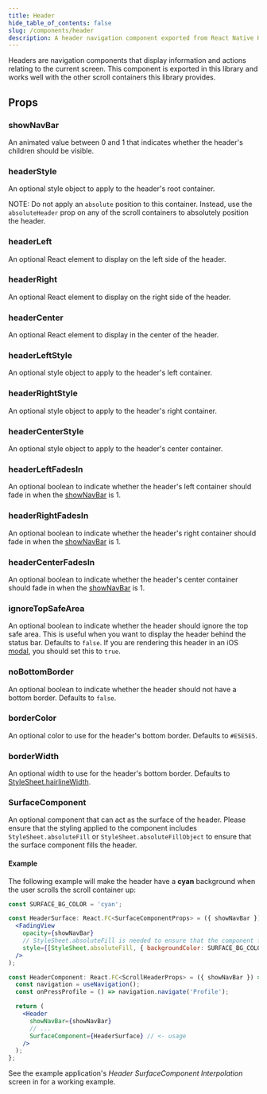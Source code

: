 ```yaml
---
title: Header
hide_table_of_contents: false
slug: /components/header
description: A header navigation component exported from React Native Header.
---
```


Headers are navigation components that display information and actions relating to the current
screen. This component is exported in this library and works well with the other scroll
containers this library provides.

## Props

### showNavBar

An animated value between 0 and 1 that indicates whether the header's children should be visible.

### headerStyle

An optional style object to apply to the header's root container.

NOTE: Do not apply an `absolute` position to this container. Instead, use the `absoluteHeader` prop
on any of the scroll containers to absolutely position the header.

### headerLeft

An optional React element to display on the left side of the header.

### headerRight

An optional React element to display on the right side of the header.

### headerCenter

An optional React element to display in the center of the header.

### headerLeftStyle

An optional style object to apply to the header's left container.

### headerRightStyle

An optional style object to apply to the header's right container.

### headerCenterStyle

An optional style object to apply to the header's center container.

### headerLeftFadesIn

An optional boolean to indicate whether the header's left container should fade in when the
[showNavBar](/docs/components/header#shownavbar) is 1.

### headerRightFadesIn

An optional boolean to indicate whether the header's right container should fade in when the
[showNavBar](/docs/components/header#shownavbar) is 1.

### headerCenterFadesIn

An optional boolean to indicate whether the header's center container should fade in when the
[showNavBar](/docs/components/header#shownavbar) is 1.

### ignoreTopSafeArea

An optional boolean to indicate whether the header should ignore the top safe area. This is useful
when you want to display the header behind the status bar. Defaults to `false`. If you are
rendering this header in an iOS [modal](https://reactnavigation.org/docs/native-stack-navigator/#presentation),
you should set this to `true`.

### noBottomBorder

An optional boolean to indicate whether the header should not have a bottom border. Defaults to
`false`.

### borderColor

An optional color to use for the header's bottom border. Defaults to `#E5E5E5`.

### borderWidth

An optional width to use for the header's bottom border. Defaults to [StyleSheet.hairlineWidth](https://reactnative.dev/docs/stylesheet#hairlinewidth).

### SurfaceComponent

An optional component that can act as the surface of the header. Please ensure that the styling applied to the component includes `StyleSheet.absoluteFill` or `StyleSheet.absoluteFillObject` to ensure that the surface component fills the header.

#### Example

The following example will make the header have a **cyan** background when the user scrolls the scroll container up:

```jsx
const SURFACE_BG_COLOR = 'cyan';

const HeaderSurface: React.FC<SurfaceComponentProps> = ({ showNavBar }) => (
  <FadingView
    opacity={showNavBar}
    // StyleSheet.absoluteFill is needed to ensure that the component fills up the header.
    style={[StyleSheet.absoluteFill, { backgroundColor: SURFACE_BG_COLOR }]}
  />
);

const HeaderComponent: React.FC<ScrollHeaderProps> = ({ showNavBar }) => {
  const navigation = useNavigation();
  const onPressProfile = () => navigation.navigate('Profile');

  return (
    <Header
      showNavBar={showNavBar}
      // ...
      SurfaceComponent={HeaderSurface} // <- usage
    />
  );
};
```

See the example application's _Header SurfaceComponent Interpolation_ screen in for a working example.
